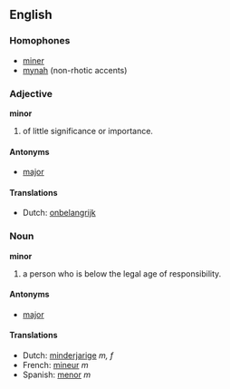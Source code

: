 ==English==
===Homophones===
*[[miner]]
*[[mynah]] (non-rhotic accents)

===Adjective===
'''minor'''

# of little significance or importance.

====Antonyms====
*[[major]]

====Translations====
*Dutch: [[onbelangrijk]]

===Noun===
'''minor'''

# a person who is below the legal age of responsibility.

====Antonyms====
*[[major]]

====Translations====
*Dutch: [[minderjarige]] ''m, f''
*French: [[mineur]] ''m''
*Spanish: [[menor]] ''m''
